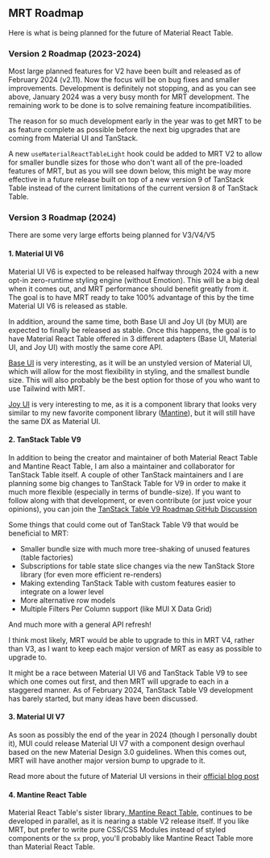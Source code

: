 
<Head>
  <title>
    {'MRT V2 and V3 Roadmap - Material React Table V2 Docs'}
  </title>
  <meta
    name="description"
    content="Material React Table Roadmap for V2, V3, and Beyond. Learn about the future of Material React Table and what to expect in the coming years."
  />
</Head>

## MRT Roadmap

Here is what is being planned for the future of Material React Table.

### Version 2 Roadmap (2023-2024)

Most large planned features for V2 have been built and released as of February 2024 (v2.11). Now the focus will be on bug fixes and smaller improvements. Development is definitely not stopping, and as you can see above, January 2024 was a very busy month for MRT development. The remaining work to be done is to solve remaining feature incompatibilities.

The reason for so much development early in the year was to get MRT to be as feature complete as possible before the next big upgrades that are coming from Material UI and TanStack.

A new `useMaterialReactTableLight` hook could be added to MRT V2 to allow for smaller bundle sizes for those who don't want all of the pre-loaded features of MRT, but as you will see down below, this might be way more effective in a future release built on top of a new version 9 of TanStack Table instead of the current limitations of the current version 8 of TanStack Table.

### Version 3 Roadmap (2024)

There are some very large efforts being planned for V3/V4/V5

#### 1. Material UI V6

Material UI V6 is expected to be released halfway through 2024 with a new opt-in zero-runtime styling engine (without Emotion). This will be a big deal when it comes out, and MRT performance should benefit greatly from it. The goal is to have MRT ready to take 100% advantage of this by the time Material UI V6 is released as stable.

In addition, around the same time, both Base UI and Joy UI (by MUI) are expected to finally be released as stable. Once this happens, the goal is to have Material React Table offered in 3 different adapters (Base UI, Material UI, and Joy UI) with mostly the same core API.

[Base UI](https://mui.com/base-ui/getting-started/) is very interesting, as it will be an unstyled version of Material UI, which will allow for the most flexibility in styling, and the smallest bundle size. This will also probably be the best option for those of you who want to use Tailwind with MRT.

[Joy UI](https://mui.com/joy-ui/getting-started/) is very interesting to me, as it is a component library that looks very similar to my new favorite component library ([Mantine](https://mantine.dev)), but it will still have the same DX as Material UI.

#### 2. TanStack Table V9

In addition to being the creator and maintainer of both Material React Table and Mantine React Table, I am also a maintainer and collaborator for TanStack Table itself. A couple of other TanStack maintainers and I are planning some big changes to TanStack Table for V9 in order to make it much more flexible (especially in terms of bundle-size). If you want to follow along with that development, or even contribute (or just voice your opinions), you can join the [TanStack Table V9 Roadmap GitHub Discussion](https://github.com/TanStack/table/discussions/5270)

Some things that could come out of TanStack Table V9 that would be beneficial to MRT:

- Smaller bundle size with much more tree-shaking of unused features (table factories)
- Subscriptions for table state slice changes via the new TanStack Store library (for even more efficient re-renders)
- Making extending TanStack Table with custom features easier to integrate on a lower level
- More alternative row models
- Multiple Filters Per Column support (like MUI X Data Grid)

And much more with a general API refresh!

I think most likely, MRT would be able to upgrade to this in MRT V4, rather than V3, as I want to keep each major version of MRT as easy as possible to upgrade to.

It might be a race between Material UI V6 and TanStack Table V9 to see which one comes out first, and then MRT will upgrade to each in a staggered manner. As of February 2024, TanStack Table V9 development has barely started, but many ideas have been discussed.

#### 3. Material UI V7

As soon as possibly the end of the year in 2024 (though I personally doubt it), MUI could release Material UI V7 with a component design overhaul based on the new Material Design 3.0 guidelines. When this comes out, MRT will have another major version bump to upgrade to it.

Read more about the future of Material UI versions in their [official blog post](https://mui.com/blog/2023-material-ui-v6-and-beyond/)

#### 4. Mantine React Table

Material React Table's sister library,[ Mantine React Table](https://mantine-react-table.com), continues to be developed in parallel, as it is nearing a stable V2 release itself. If you like MRT, but prefer to write pure CSS/CSS Modules instead of styled components or the `sx` prop, you'll probably like Mantine React Table more than Material React Table.

